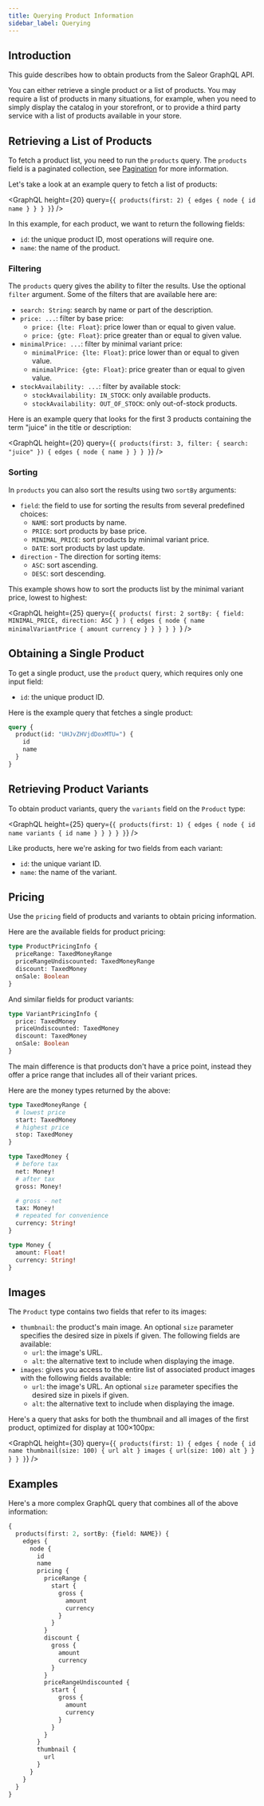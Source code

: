 ```yaml
---
title: Querying Product Information
sidebar_label: Querying
---
```



## Introduction

This guide describes how to obtain products from the Saleor GraphQL API.

You can either retrieve a single product or a list of products. You may require a list of products in many situations, for example, when you need to simply display the catalog in your storefront, or to provide a third party service with a list of products available in your store.

## Retrieving a List of Products

To fetch a product list, you need to run the `products` query. The `products` field is a paginated collection, see [Pagination](../pagination.mdx) for more information.


Let's take a look at an example query to fetch a list of products:

<GraphQL
  height={20}
  query={`{
  products(first: 2) {
    edges {
      node {
        id
        name
      }
    }
  }
}`}
/>

In this example, for each product, we want to return the following fields:

- `id`: the unique product ID, most operations will require one.
- `name`: the name of the product.

### Filtering

The `products` query gives the ability to filter the results. Use the optional `filter` argument. Some of the filters that are available here are:

- `search: String`: search by name or part of the description.
- `price: ...`: filter by base price:
  - `price: {lte: Float}`: price lower than or equal to given value.
  - `price: {gte: Float}`: price greater than or equal to given value.
- `minimalPrice: ...`: filter by minimal variant price:
  - `minimalPrice: {lte: Float}`: price lower than or equal to given value.
  - `minimalPrice: {gte: Float}`: price greater than or equal to given value.
- `stockAvailability: ...`: filter by available stock:
  - `stockAvailability: IN_STOCK`: only available products.
  - `stockAvailability: OUT_OF_STOCK`: only out-of-stock products.

Here is an example query that looks for the first 3 products containing the term "juice" in the title or description:

<GraphQL
  height={20}
  query={`{
  products(first: 3, filter: { search: "juice" }) {
    edges {
      node {
        name
      }
    }
  }
}`}
/>

### Sorting

In `products` you can also sort the results using two `sortBy` arguments:

- `field`: the field to use for sorting the results from several predefined choices:
  - `NAME`: sort products by name.
  - `PRICE`: sort products by base price.
  - `MINIMAL_PRICE`: sort products by minimal variant price.
  - `DATE`: sort products by last update.
- `direction` - The direction for sorting items:
  - `ASC`: sort ascending.
  - `DESC`: sort descending.

This example shows how to sort the products list by the minimal variant price, lowest to highest:

<GraphQL
  height={25}
  query={`{
  products(
    first: 2
    sortBy: { field: MINIMAL_PRICE, direction: ASC }
  ) {
    edges {
      node {
        name
        minimalVariantPrice {
          amount
          currency
        }
      }
    }
  }
}
`}
/>

## Obtaining a Single Product

To get a single product, use the `product` query, which requires only one input field:

- `id`: the unique product ID.

Here is the example query that fetches a single product:

```graphql {2}
query {
  product(id: "UHJvZHVjdDoxMTU=") {
    id
    name
  }
}
```

## Retrieving Product Variants

To obtain product variants, query the `variants` field on the `Product` type:

<GraphQL
  height={25}
  query={`{
  products(first: 1) {
    edges {
      node {
        id
        name
        variants {
          id
          name
        }
      }
    }
  }
}`}
/>

Like products, here we're asking for two fields from each variant:

- `id`: the unique variant ID.
- `name`: the name of the variant.

## Pricing

Use the `pricing` field of products and variants to obtain pricing information.

Here are the available fields for product pricing:

```graphql
type ProductPricingInfo {
  priceRange: TaxedMoneyRange
  priceRangeUndiscounted: TaxedMoneyRange
  discount: TaxedMoney
  onSale: Boolean
}
```

And similar fields for product variants:

```graphql
type VariantPricingInfo {
  price: TaxedMoney
  priceUndiscounted: TaxedMoney
  discount: TaxedMoney
  onSale: Boolean
}
```

The main difference is that products don't have a price point, instead they offer a price range that includes all of their variant prices.

Here are the money types returned by the above:

```graphql
type TaxedMoneyRange {
  # lowest price
  start: TaxedMoney
  # highest price
  stop: TaxedMoney
}

type TaxedMoney {
  # before tax
  net: Money!
  # after tax
  gross: Money!

  # gross - net
  tax: Money!
  # repeated for convenience
  currency: String!
}

type Money {
  amount: Float!
  currency: String!
}
```

## Images

The `Product` type contains two fields that refer to its images:

- `thumbnail`: the product's main image. An optional `size` parameter specifies the desired size in pixels if given. The following fields are available:
  - `url`: the image's URL.
  - `alt`: the alternative text to include when displaying the image.
- `images`: gives you access to the entire list of associated product images with the following fields available:
  - `url`: the image's URL. An optional `size` parameter specifies the desired size in pixels if given.
  - `alt`: the alternative text to include when displaying the image.

Here's a query that asks for both the thumbnail and all images of the first product, optimized for display at 100×100px:

<GraphQL
  height={30}
  query={`{
  products(first: 1) {
    edges {
      node {
        id
        name
        thumbnail(size: 100) {
          url
          alt
        }
        images {
          url(size: 100)
          alt
        }
      }
    }
  }
}`}
/>

## Examples

Here's a more complex GraphQL query that combines all of the above information:

```graphql
{
  products(first: 2, sortBy: {field: NAME}) {
    edges {
      node {
        id
        name
        pricing {
          priceRange {
            start {
              gross {
                amount
                currency
              }
            }
          }
          discount {
            gross {
              amount
              currency
            }
          }
          priceRangeUndiscounted {
            start {
              gross {
                amount
                currency
              }
            }
          }
        }
        thumbnail {
          url
        }
      }
    }
  }
}
```